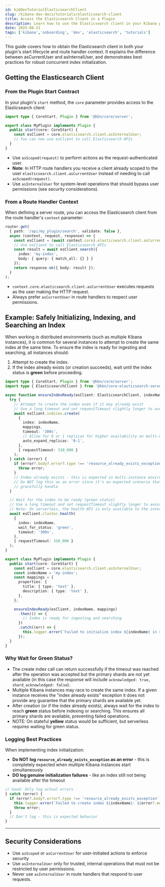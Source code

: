 ```yaml
---
id: kibDevTutorialElasticsearchClient
slug: /kibana-dev-docs/tutorials/elasticsearch-client
title: Access the Elasticsearch Client in a Plugin
description: Learn how to use the Elasticsearch client in your Kibana plugin.
date: 2025-08-21
tags: ['kibana','onboarding', 'dev', 'elasticsearch', 'tutorials']
---
```


This guide covers how to obtain the Elasticsearch client in both your plugin's start lifecycle and route handler context. It explains the difference between asCurrentUser and asInternalUser, and demonstrates best practices for robust concurrent index initialization.

## Getting the Elasticsearch Client

### From the Plugin Start Contract

In your plugin's `start` method, the `core` parameter provides access to the Elasticsearch client:

```ts
import type { CoreStart, Plugin } from '@kbn/core/server';

export class MyPlugin implements Plugin {
  public start(core: CoreStart) {
    const esClient = core.elasticsearch.client.asInternalUser;
    // You can now use esClient to call Elasticsearch APIs
  }
}
```

- Use `asScoped(request)` to perform actions as the request-authenticated user.
- **Note**: In HTTP route handlers you receive a client already scoped to the user `elasticsearch.client.asCurrentUser` instead of needing to call `asScoped(request)`.
- Use `asInternalUser` for system-level operations that should bypass user permissions (see security considerations).

### From a Route Handler Context

When defining a server route, you can access the Elasticsearch client from the route handler's `context` parameter:

```ts
router.get(
  { path: '/api/my_plugin/search', validate: false },
  async (context, request, response) => {
    const esClient = (await context.core).elasticsearch.client.asCurrentUser;
    // Use esClient to call Elasticsearch APIs
    const result = await esClient.search({
      index: 'my-index',
      body: { query: { match_all: {} } }
    });
    return response.ok({ body: result });
  }
);
```

- `context.core.elasticsearch.client.asCurrentUser` executes requests as the user making the HTTP request.
- Always prefer `asCurrentUser` in route handlers to respect user permissions.

## Example: Safely Initializing, Indexing, and Searching an Index

When working in distributed environments (such as multiple Kibana instances), it is common for several instances to attempt to create the same index at the same time. To ensure the index is ready for ingesting and searching, all instances should:

1. Attempt to create the index.
2. If the index already exists (or creation succeeds), wait until the index status is **green** before proceeding.

```ts
import type { CoreStart, Plugin } from '@kbn/core/server';
import type { ElasticsearchClient } from '@kbn/core-elasticsearch-server';

async function ensureIndexReady(esClient: ElasticsearchClient, indexName: string, mappings: object) {
  try {
    // Attempt to create the index even if it may already exist
    // Use a long timeout and set requestTimeout slightly longer to avoid socket closure
    await esClient.indices.create(
      {
        index: indexName,
        mappings,
        timeout: '300s',
        // Allow for 0 or 1 replicas for higher availability on multi-node clusters, but continue to work on single-node (dev) clusters
        auto_expand_replicas: '0-1', 
      },
      { requestTimeout: 310_000 } 
    );
  } catch (error) {
    if (error?.body?.error?.type !== 'resource_already_exists_exception') {
      throw error;
    }
    // Index already exists - this is expected in multi-instance environments
    // Do NOT log this as an error since it's an expected scenario that we
    // gracefully handle
  }

  // Wait for the index to be ready (green status)
  // Use a long timeout and set requestTimeout slightly longer to avoid socket closure
  // Note: On serverless, the health API is only available to the internal user
  await esClient.cluster.health(
    {
      index: indexName,
      wait_for_status: 'green',
      timeout: '300s',
    },
    { requestTimeout: 310_000 }
  );
}

export class MyPlugin implements Plugin {
  public start(core: CoreStart) {
    const esClient = core.elasticsearch.client.asInternalUser;
    const indexName = 'my-index';
    const mappings = {
      properties: {
        title: { type: 'text' },
        description: { type: 'text' },
      },
    };

    ensureIndexReady(esClient, indexName, mappings)
      .then(() => {
        // Index is ready for ingesting and searching
      })
      .catch((err) => {
        this.logger.error(`Failed to initialize index ${indexName} in start: ${err?.message || err}`);
      });
  }
}
```

### Why Wait for Green Status?

- The create index call can return successfully if the timeout was reached after the operation was accepted but the primary shards are not yet available (in this case the response will include `acknowledged: true, shard_acknowledged: false`).
- Multiple Kibana instances may race to create the same index. If a given instance receives the "index already exists" exception it does not provide any guarantee that the primary shards are available yet.
- After creation (or if the index already exists), always wait for the index to reach **green** status before indexing or searching. This ensures all primary shards are available, preventing failed operations.
- NOTE: On stateful **yellow** status would be sufficient, but serverless requires waiting for green status.

### Logging Best Practices

When implementing index initialization:

- **Do NOT log `resource_already_exists_exception` as an error** - this is completely expected when multiple Kibana instances start simultaneously
- **DO log genuine initialization failures** - like an index still not being available after the timeout

```ts
// Good: Only log actual errors
} catch (error) {
  if (error?.body?.error?.type !== 'resource_already_exists_exception') {
    this.logger.error(`Failed to create index ${indexName}: ${error?.message || error}`);
    throw error;
  }
  // Don't log - this is expected behavior
}
```

---

## Security Considerations

- Use `asScoped` or `asCurrentUser` for user-initiated actions to enforce security
- Use `asInternalUser` only for trusted, internal operations that must not be restricted by user permissions.
- Never use `asInternalUser` in route handlers that respond to user requests.

